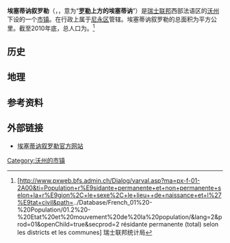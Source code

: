 {{noteTA|G1=瑞士地名}}
{{瑞士市镇信息框
 | 市镇名称= 埃塞蒂讷叙罗勒
 | 原文名称             = {{lang|fr|Essertines-sur-Rolle}}
 | 图片                = Essertines-sur-Rolle.jpeg
 | 纹章 = Essertines-sur-Rolle-coat of arms.svg
 | 语言                   = [[法语|法语]]
 | 所属州               = 沃州
 | iso-code-region = 
 | 所属区               = [[尼永区|尼永区]]
 | lat_d=46|lat_m=30|lat_NS=N|long_d=6|long_m=19|long_EW=E
 | 邮政编码        = 1186
 | 市镇代码        = 5856
 | 面积                 = {{smn|6.95|5|100}}
 | 平均海拔        =  727
 | 人口               = {{smn|670|6}}
 | 主页  = www.essertines-sur-rolle.ch
 | 市镇长           = Samuel Dufour
 | 相邻市镇             = 
 | 友好城市             = 
|地图文件             = Karte Gemeinde Essertines-sur-Rolle 2008.png
|}}
'''埃塞蒂讷叙罗勒'''（{{lang-fr|Essertines-sur-Rolle}}，{{IPA-fr|esɛʁtin syʁ ʁɔl|-|LL-Q150 (fra)-Eihel-Essertines-sur-Rolle.wav}}，意为“'''[[罗勒_(沃州)|罗勒]]上方的埃塞蒂讷'''”）是[[瑞士联邦|瑞士联邦]]西部法语区的[[沃州|沃州]]下设的一个[[市镇_(瑞士)|市镇]]。在行政上属于[[尼永区|尼永区]]管辖。埃塞蒂讷叙罗勒的总面积为{{smn|6.95|5|100}}平方公里。截至2010年底，总人口为{{smn|670|6}}。<ref>{{fr}}[http://www.pxweb.bfs.admin.ch/Dialog/varval.asp?ma=px-f-01-2A00&ti=Population+r%E9sidante+permanente+et+non+permanente+selon+la+r%E9gion%2C+le+sexe%2C+le+lieu++de+naissance+et+l%27%E9tat+civil&path=../Database/French_01%20-%20Population/01.2%20-%20Etat%20et%20mouvement%20de%20la%20population/&lang=2&prod=01&openChild=true&secprod=2 résidante permanente (total) selon les districts et les communes] {{Wayback|url=http://www.pxweb.bfs.admin.ch/Dialog/varval.asp?ma=px-f-01-2A00&ti=Population+r%E9sidante+permanente+et+non+permanente+selon+la+r%E9gion%2C+le+sexe%2C+le+lieu++de+naissance+et+l%27%E9tat+civil&path=..%2FDatabase%2FFrench_01%20-%20Population%2F01.2%20-%20Etat%20et%20mouvement%20de%20la%20population%2F&lang=2&prod=01&openChild=true&secprod=2 |date=20150102165023 }} 瑞士联邦统计局</ref>

==历史==

==地理==

==参考资料==
{{reflist}}

==外部链接==
*{{fr}}[http://www.essertines-sur-rolle.ch 埃塞蒂讷叙罗勒官方网站] {{Wayback|url=http://www.essertines-sur-rolle.ch/ |date=20090826040925 }}

{{DEFAULTSORT:Essertines-sur-Rolle}}
{{沃州尼永区行政区划}}
[[Category:沃州的市镇|Category:沃州的市镇]]